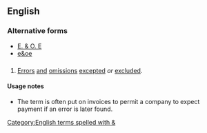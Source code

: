 {{also|e&oe}}
==English==

===Alternative forms===
* [[E. & O. E]]
* [[e&oe]]

==={{initialism}}===
{{en-initialism}}

# [[error|Errors]] [[and]] [[omission]]s [[except]]ed ''or'' [[exclude]]d.

====Usage notes====
* The term is often put on invoices to permit a company to expect payment if an error is later found.

[[Category:English terms spelled with &]]